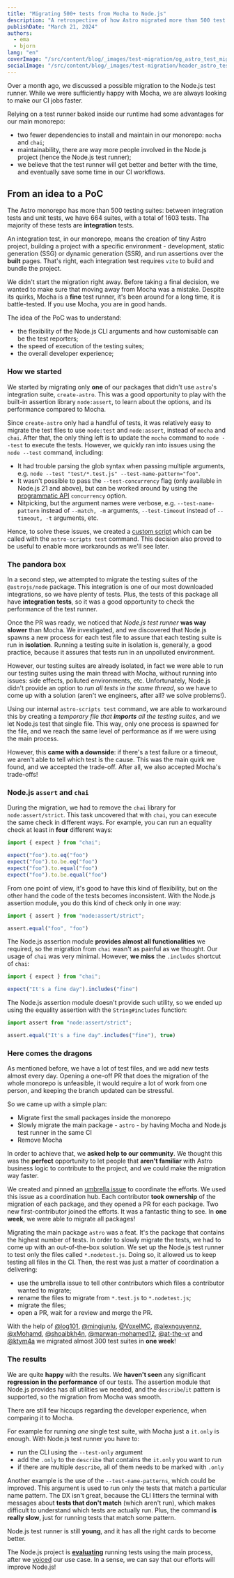 ```yaml
---
title: "Migrating 500+ tests from Mocha to Node.js"
description: "A retrospective of how Astro migrated more than 500 test suites from Mocha to Node.js test runner."
publishDate: "March 21, 2024"
authors:
  - ema
  - bjorn
lang: "en"
coverImage: "/src/content/blog/_images/test-migration/og_astro_test_migration.webp"
socialImage: "/src/content/blog/_images/test-migration/header_astro_test_migration.webp"
---
```


Over a month ago, we discussed a possible migration to the Node.js test runner. While we were sufficiently happy with Mocha, we are always looking to make our CI jobs faster.

Relying on a test runner baked inside our runtime had some advantages for our main monorepo:
- two fewer dependencies to install and maintain in our monorepo: `mocha` and `chai`;
- maintainability, there are way more people involved in the Node.js project (hence the Node.js test runner);
- we believe that the test runner will get better and better with the time, and eventually save some time in our CI workflows.

## From an idea to a PoC

The Astro monorepo has more than 500 testing suites: between integration tests and unit tests, we have 664 suites, with a total of 1603 tests. Tha majority of these tests are **integration** tests.

An integration test, in our monorepo, means the creation of tiny Astro project, building a project with a specific environment - development, static generation (SSG) or dynamic generation (SSR), and run assertions over the **built** pages. That's right, each integration test requires `vite` to build and bundle the project.

We didn't start the migration right away. Before taking a final decision, we wanted to make sure that moving away from Mocha was a mistake. Despite its quirks, Mocha is a **fine** test runner, it's been around for a long time, it is battle-tested. If you use Mocha, you are in good hands.

The idea of the PoC was to understand:
- the flexibility of the Node.js CLI arguments and how customisable can be the test reporters;
- the speed of execution of the testing suites;
- the overall developer experience;

### How we started

We started by migrating only **one** of our packages that didn't use `astro`'s integration suite, `create-astro`. This was a good opportunity to play with the built-in assertion library `node:assert`, to learn about the options, and its performance compared to Mocha.

Since `create-astro` only had a handful of tests, it was relatively easy to migrate the test files to use `node:test` and `node:assert`, instead of `mocha` and `chai`. After that, the only thing left is to update the `mocha` command to `node --test` to execute the tests. However, we quickly ran into issues using the `node --test` command, including:

- It had trouble parsing the glob syntax when passing multiple arguments, e.g. `node --test "test/*.test.js" --test-name-pattern="foo"`.
- It wasn't possible to pass the `--test-concurrency` flag (only available in Node.js 21 and above), but can be worked around by using the [programmatic API](https://nodejs.org/api/test.html#testname-options-fn) `concurrency` option.
- Nitpicking, but the argument names were verbose, e.g. `--test-name-pattern` instead of `--match, -m` arguments, `--test-timeout` instead of `--timeout, -t` arguments, etc.

Hence, to solve these issues, we created a [custom script](https://github.com/withastro/astro/blob/3757a212c01cee03b8e96e1e9697a187ae7cc290/scripts/cmd/test.js) which can be called with the `astro-scripts test` command. This decision also proved to be useful to enable more workarounds as we'll see later.

### The pandora box

In a second step, we attempted to migrate the testing suites of the `@astrojs/node` package. This integration is one of our most downloaded integrations, so we have plenty of tests. Plus, the tests of this package all have **integration tests**, so it was a good opportunity to check the performance of the test runner.

Once the PR was ready, we noticed that _Node.js test runner_ **was way slower** than Mocha. We investigated, and we discovered that Node.js spawns a new process for each test file to assure that each testing suite is run in **isolation**. Running a testing suite in isolation is, generally, a good practice, because it assures that tests run in an unpolluted environment.

However, our testing suites are already isolated, in fact we were able to run our testing suites using the main thread with Mocha, without running into issues: side effects, polluted environments, etc. Unfortunately, Node.js didn't provide an option to _run all tests in the same thread_, so we have to come up with a solution (aren't we engineers, after all? we solve problems!).

Using our internal `astro-scripts test` command, we are able to workaround this by creating a _temporary file that **imports** all the testing suites_, and we let Node.js test that single file. This way, only one process is spawned for the file, and we reach the same level of performance as if we were using the main process.

However, this **came with a downside**: if there's a test failure or a timeout, we aren't able to tell which test is the cause. This was the main quirk we found, and we accepted the trade-off. After all, we also accepted Mocha's trade-offs!

### Node.js `assert` and `chai`

During the migration, we had to remove the `chai` library for `node:assert/strict`. This task uncovered that with `chai`, you can execute the same check in different ways. For example, you can run an equality check at least in **four** different ways:

```js
import { expect } from "chai";

expect("foo").to.eq("foo")
expect("foo").to.be.eq("foo")
expect("foo").to.equal("foo")
expect("foo").to.be.equal("foo")
```

From one point of view, it's good to have this kind of flexibility, but on the other hand the code of the tests becomes inconsistent. With the Node.js assertion module, you do this kind of check only in one way:

```js
import { assert } from "node:assert/strict";

assert.equal("foo", "foo")
```

The Node.js assertion module **provides almost all functionalities** we required, so the migration from `chai` wasn't as painful as we thought. Our usage of `chai` was very minimal. However, **we miss** the `.includes` shortcut of `chai`:

```js
import { expect } from "chai";

expect("It's a fine day").includes("fine")
```

The Node.js assertion module doesn't provide such utility, so we ended up using the equality assertion with the `String#includes` function:

```js
import assert from "node:assert/strict";

assert.equal("It's a fine day".includes("fine"), true)
```

### Here comes the dragons

As mentioned before, we have a lot of test files, and we add new tests almost every day. Opening a one-off PR that does the migration of the whole monorepo is unfeasible, it would require a lot of work from one person, and keeping the branch updated can be stressful.

So we came up with a simple plan:
- Migrate first the small packages inside the monorepo
- Slowly migrate the main package - `astro` - by having Mocha and Node.js test runner in the same CI
- Remove Mocha

In order to achieve that, we **asked help to our community**. We thought this was the **perfect** opportunity to let people that **aren't familiar** with Astro business logic to contribute to the project, and we could make the migration way faster.

We created and pinned an [umbrella issue](https://github.com/withastro/astro/issues/9873) to coordinate the efforts. We used this issue as a coordination hub. Each contributor **took ownership** of the migration of each package, and they opened a PR for each package. Two new first-contributor joined the efforts. It was a fantastic thing to see. In **one week**, we were able to migrate all packages!

Migrating the main package `astro` was a feat. It's the package that contains the highest number of tests. In order to slowly migrate the tests, we had to come up with an out-of-the-box solution. We set up the Node.js test runner to test only the files called `*.nodetest.js`. Doing so, it allowed us to keep testing all files in the CI. Then, the rest was just a matter of coordination a delivering:
- use the umbrella issue to tell other contributors which files a contributor wanted to migrate;
- rename the files to migrate from `*.test.js` to `*.nodetest.js`;
- migrate the files;
- open a PR, wait for a review and merge the PR.

With the help of [@log101](https://github.com/log101), [@mingjunlu](https://github.com/mingjunlu), [@VoxelMC](https://github.com/VoxelMC), [@alexnguyennz](https://github.com/alexnguyennz), [@xMohamd](https://github.com/xMohamd), [@shoaibkh4n](https://github.com/shoaibkh4n), [@marwan-mohamed12](https://github.com/marwan-mohamed12), [@at-the-vr](https://github.com/at-the-vr) and [@ktym4a](https://github.com/ktym4a) we migrated almost 300 test suites in **one week**!

### The results

We are quite **happy** with the results. We **haven't seen** any significant **regression in the performance** of our tests. The assertion module that Node.js provides has all utilities we needed, and the `describe`/`it` pattern is supported, so the migration from Mocha was smooth.

There are still few hiccups regarding the developer experience, when comparing it to Mocha.

For example for running *one* single test suite, with Mocha just a `it.only` is enough. With Node.js test runner you have to:
- run the CLI using the `--test-only` argument
- add the `.only` to the `describe` that contains the `it.only` you want to run
- if there are multiple `describe`, all of them needs to be marked with `.only`

Another example is the use of the `--test-name-patterns`, which could be improved. This argument is used to run only the tests that match a particular name pattern. The DX isn't great, because the CLI litters the terminal with messages about **tests that don't match** (which aren't run), which makes difficult  to understand which tests are actually run. Plus, the command **is really slow**, just for running tests that match some pattern.

Node.js test runner is still **young**, and it has all the right cards to become better.

The Node.js project is [**evaluating**](https://github.com/nodejs/node/pull/51579) running tests using the main process, after we [voiced](https://github.com/nodejs/node/issues/51548) our use case. In a sense, we can say that our efforts will improve Node.js!


